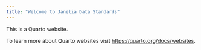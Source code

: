 ```yaml
---
title: "Welcome to Janelia Data Standards"
---
```


This is a Quarto website.

To learn more about Quarto websites visit <https://quarto.org/docs/websites>.
